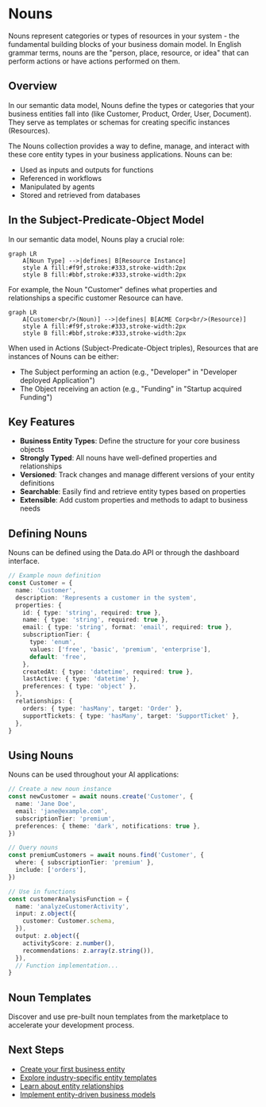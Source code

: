 # Nouns

Nouns represent categories or types of resources in your system - the fundamental building blocks of your business domain model. In English grammar terms, nouns are the "person, place, resource, or idea" that can perform actions or have actions performed on them.

## Overview

In our semantic data model, Nouns define the types or categories that your business entities fall into (like Customer, Product, Order, User, Document). They serve as templates or schemas for creating specific instances (Resources).

The Nouns collection provides a way to define, manage, and interact with these core entity types in your business applications. Nouns can be:

- Used as inputs and outputs for functions
- Referenced in workflows
- Manipulated by agents
- Stored and retrieved from databases

## In the Subject-Predicate-Object Model

In our semantic data model, Nouns play a crucial role:

```mermaid
graph LR
    A[Noun Type] -->|defines| B[Resource Instance]
    style A fill:#f9f,stroke:#333,stroke-width:2px
    style B fill:#bbf,stroke:#333,stroke-width:2px
```

For example, the Noun "Customer" defines what properties and relationships a specific customer Resource can have.

```mermaid
graph LR
    A[Customer<br/>(Noun)] -->|defines| B[ACME Corp<br/>(Resource)]
    style A fill:#f9f,stroke:#333,stroke-width:2px
    style B fill:#bbf,stroke:#333,stroke-width:2px
```

When used in Actions (Subject-Predicate-Object triples), Resources that are instances of Nouns can be either:
- The Subject performing an action (e.g., "Developer" in "Developer deployed Application")
- The Object receiving an action (e.g., "Funding" in "Startup acquired Funding")

## Key Features

- **Business Entity Types**: Define the structure for your core business objects
- **Strongly Typed**: All nouns have well-defined properties and relationships
- **Versioned**: Track changes and manage different versions of your entity definitions
- **Searchable**: Easily find and retrieve entity types based on properties
- **Extensible**: Add custom properties and methods to adapt to business needs

## Defining Nouns

Nouns can be defined using the Data.do API or through the dashboard interface.

```typescript
// Example noun definition
const Customer = {
  name: 'Customer',
  description: 'Represents a customer in the system',
  properties: {
    id: { type: 'string', required: true },
    name: { type: 'string', required: true },
    email: { type: 'string', format: 'email', required: true },
    subscriptionTier: {
      type: 'enum',
      values: ['free', 'basic', 'premium', 'enterprise'],
      default: 'free',
    },
    createdAt: { type: 'datetime', required: true },
    lastActive: { type: 'datetime' },
    preferences: { type: 'object' },
  },
  relationships: {
    orders: { type: 'hasMany', target: 'Order' },
    supportTickets: { type: 'hasMany', target: 'SupportTicket' },
  },
}
```

## Using Nouns

Nouns can be used throughout your AI applications:

```typescript
// Create a new noun instance
const newCustomer = await nouns.create('Customer', {
  name: 'Jane Doe',
  email: 'jane@example.com',
  subscriptionTier: 'premium',
  preferences: { theme: 'dark', notifications: true },
})

// Query nouns
const premiumCustomers = await nouns.find('Customer', {
  where: { subscriptionTier: 'premium' },
  include: ['orders'],
})

// Use in functions
const customerAnalysisFunction = {
  name: 'analyzeCustomerActivity',
  input: z.object({
    customer: Customer.schema,
  }),
  output: z.object({
    activityScore: z.number(),
    recommendations: z.array(z.string()),
  }),
  // Function implementation...
}
```

## Noun Templates

Discover and use pre-built noun templates from the marketplace to accelerate your development process.

## Next Steps

- [Create your first business entity](/data/nouns/create)
- [Explore industry-specific entity templates](/data/nouns/templates)
- [Learn about entity relationships](/data/nouns/relationships)
- [Implement entity-driven business models](/data/nouns/business-models)
